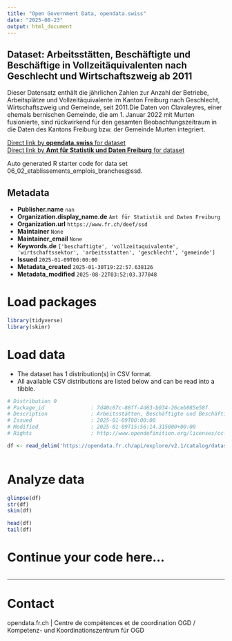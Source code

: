```yaml
---
title: "Open Government Data, opendata.swiss"
date: "2025-08-23"
output: html_document
---
```


## Dataset: Arbeitsstätten, Beschäftigte und Beschäftige in Vollzeitäquivalenten nach Geschlecht und Wirtschaftszweig ab 2011

Dieser Datensatz enthält die jährlichen Zahlen zur Anzahl der Betriebe, Arbeitsplätze und Vollzeitäquivalente im Kanton Freiburg nach Geschlecht, Wirtschaftszweig und Gemeinde, seit 2011.Die Daten von Clavaleyres, einer ehemals bernischen Gemeinde, die am 1. Januar 2022 mit Murten fusionierte, sind rückwirkend für den gesamten Beobachtungszeitraum in die Daten des Kantons Freiburg bzw. der Gemeinde Murten integriert.

[Direct link by **opendata.swiss** for dataset](https://opendata.swiss/de/dataset/arbeitsstatten-beschaftigte-und-beschaftige-in-vollzeitaquivalenten-nach-geschlecht-und-wi-2011)<br>
[Direct link by **Amt für Statistik und Daten Freiburg** for dataset](https://opendata.fr.ch/explore/dataset/06_02_etablissements_emplois_branches/)

Auto generated R starter code for data set 06_02_etablissements_emplois_branches@ssd.

## Metadata

- **Publisher.name** `nan`
- **Organization.display_name.de** `Amt für Statistik und Daten Freiburg`
- **Organization.url** `https://www.fr.ch/deef/ssd`
- **Maintainer** `None`
- **Maintainer_email** `None`
- **Keywords.de** `['beschaftigte', 'vollzeitaquivalente', 'wirtschaftssektor', 'arbeitsstatten', 'geschlecht', 'gemeinde']`
- **Issued** `2025-01-09T00:00:00`
- **Metadata_created** `2025-01-30T19:22:57.638126`
- **Metadata_modified** `2025-08-22T03:52:03.377048`


# Load packages

```r

library(tidyverse)
library(skimr)

```

# Load data

-   The dataset has 1 distribution(s) in CSV format.
-   All available CSV distributions are listed below and can be read into a tibble.

```r

# Distribution 0
# Package_id               : 7d40c67c-88ff-4d63-b034-26ceb085e58f
# Description              : Arbeitsstätten, Beschäftigte und Beschäftige in Vollzeitäquivalenten nach Geschlecht und Wirtschaftszweig ab 2011 (csv)
# Issued                   : 2025-01-09T00:00:00
# Modified                 : 2025-01-09T15:56:14.315000+00:00
# Rights                   : http://www.opendefinition.org/licenses/cc-by-sa

df <- read_delim('https://opendata.fr.ch/api/explore/v2.1/catalog/datasets/06_02_etablissements_emplois_branches/exports/csv?use_labels=true')



```

# Analyze data

```r

glimpse(df)
str(df)
skim(df)

head(df)
tail(df)

```

# Continue your code here...

```r

```

------------------------------------------------------------------------

# Contact

opendata.fr.ch | Centre de compétences et de coordination OGD / Kompetenz- und Koordinationszentrum für OGD
